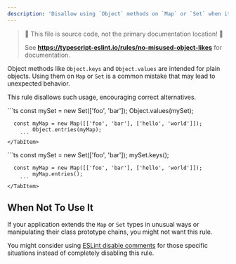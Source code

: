 ```yaml
---
description: 'Disallow using `Object` methods on `Map` or `Set` when it might cause unexpected behavior.'
---
```



> 🛑 This file is source code, not the primary documentation location! 🛑
>
> See **https://typescript-eslint.io/rules/no-misused-object-likes** for documentation.

Object methods like `Object.keys` and `Object.values` are intended for plain objects. Using them on `Map` or `Set` is a common mistake that may lead to unexpected behavior.

This rule disallows such usage, encouraging correct alternatives.

<Tabs>
  <TabItem value="❌ Incorrect">
		```ts
      const mySet = new Set(['foo', 'bar']);
			Object.values(mySet);

      const myMap = new Map([['foo', 'bar'], ['hello', 'world']]);
    		Object.entries(myMap);
    	```
    </TabItem>

  <TabItem value="✅ Correct">
		```ts
      const mySet = new Set(['foo', 'bar']);
			mySet.keys();

      const myMap = new Map([['foo', 'bar'], ['hello', 'world']]);
    		myMap.entries();
    	```
    </TabItem>

</Tabs>

## When Not To Use It

If your application extends the `Map` or `Set` types in unusual ways or manipulating their class prototype chains, you might not want this rule.

You might consider using [ESLint disable comments](https://eslint.org/docs/latest/use/configure/rules#using-configuration-comments-1) for those specific situations instead of completely disabling this rule.
